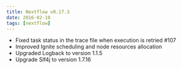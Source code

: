 ```yaml
---
title: Nextflow v0.17.3
date: 2016-02-18
tags: [nextflow]
---
```


- Fixed task status in the trace file when execution is retried #107
- Improved Ignite scheduling and node resources allocation
- Upgraded Logback to version 1.1.5 
- Upgrade Slf4j to version 1.7.16
